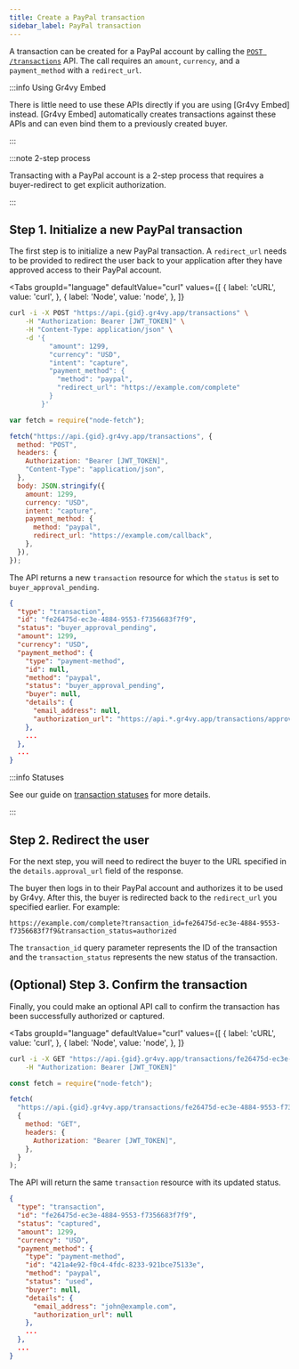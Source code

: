 ```yaml
---
title: Create a PayPal transaction
sidebar_label: PayPal transaction
---
```



A transaction can be created for a PayPal account by calling the
[`POST /transactions`][api] API. The call requires an `amount`, `currency`, and
a `payment_method` with a `redirect_url`.

:::info Using Gr4vy Embed

There is little need to use these APIs directly if you are using [Gr4vy Embed]
instead. [Gr4vy Embed] automatically creates transactions against these APIs and
can even bind them to a previously created buyer.

:::

:::note 2-step process

Transacting with a PayPal account is a 2-step process that requires a
buyer-redirect to get explicit authorization.

:::

## Step 1. Initialize a new PayPal transaction

The first step is to initialize a new PayPal transaction. A `redirect_url` needs
to be provided to redirect the user back to your application after they have
approved access to their PayPal account.

<Tabs
  groupId="language"
  defaultValue="curl"
  values={[
    { label: 'cURL', value: 'curl', },
    { label: 'Node', value: 'node', },
  ]}
>
  <TabItem value="curl">

```bash {5-11}
curl -i -X POST "https://api.{gid}.gr4vy.app/transactions" \
    -H "Authorization: Bearer [JWT_TOKEN]" \
    -H "Content-Type: application/json" \
    -d '{
          "amount": 1299,
          "currency": "USD",
          "intent": "capture",
          "payment_method": {
            "method": "paypal",
            "redirect_url": "https://example.com/complete"
          }
        }'
```

  </TabItem>
  <TabItem value="node">

```js {10-15}
var fetch = require("node-fetch");

fetch("https://api.{gid}.gr4vy.app/transactions", {
  method: "POST",
  headers: {
    Authorization: "Bearer [JWT_TOKEN]",
    "Content-Type": "application/json",
  },
  body: JSON.stringify({
    amount: 1299,
    currency: "USD",
    intent: "capture",
    payment_method: {
      method: "paypal",
      redirect_url: "https://example.com/callback",
    },
  }),
});
```

</TabItem>
</Tabs>

The API returns a new `transaction` resource for which the `status` is set to
`buyer_approval_pending`.

```json title="POST /transactions"
{
  "type": "transaction",
  "id": "fe26475d-ec3e-4884-9553-f7356683f7f9",
  "status": "buyer_approval_pending",
  "amount": 1299,
  "currency": "USD",
  "payment_method": {
    "type": "payment-method",
    "id": null,
    "method": "paypal",
    "status": "buyer_approval_pending",
    "buyer": null,
    "details": {
      "email_address": null,
      "authorization_url": "https://api.*.gr4vy.app/transactions/approvals/NDY5NzNlOWQtODhhNy00NGE2LWFiZmUtYmU0ZmYwMTM0ZmY0"
    },
    ...
  },
  ...
}
```

:::info Statuses

See our guide on [transaction statuses](/guides/transactions/statuses) for more
details.

:::

## Step 2. Redirect the user

For the next step, you will need to redirect the buyer to the URL specified in
the `details.approval_url` field of the response.

The buyer then logs in to their PayPal account and authorizes it to be used by
Gr4vy. After this, the buyer is redirected back to the `redirect_url` you
specified earlier. For example:

```
https://example.com/complete?transaction_id=fe26475d-ec3e-4884-9553-f7356683f7f9&transaction_status=authorized
```

The `transaction_id` query parameter represents the ID of the transaction and
the `transaction_status` represents the new status of the transaction.

## (Optional) Step 3. Confirm the transaction

Finally, you could make an optional API call to confirm the transaction has been
successfully authorized or captured.

<Tabs
  groupId="language"
  defaultValue="curl"
  values={[
    { label: 'cURL', value: 'curl', },
    { label: 'Node', value: 'node', },
  ]}
>
  <TabItem value="curl">

```bash
curl -i -X GET "https://api.{gid}.gr4vy.app/transactions/fe26475d-ec3e-4884-9553-f7356683f7f9" \
    -H "Authorization: Bearer [JWT_TOKEN]"
```

  </TabItem>
  <TabItem value="node">

```js
const fetch = require("node-fetch");

fetch(
  "https://api.{gid}.gr4vy.app/transactions/fe26475d-ec3e-4884-9553-f7356683f7f9",
  {
    method: "GET",
    headers: {
      Authorization: "Bearer [JWT_TOKEN]",
    },
  }
);
```

  </TabItem>
</Tabs>

The API will return the same `transaction` resource with its updated status.

```json title="GET /transactions/fe26475d-ec3e-4884-9553-f7356683f7f9" {4}
{
  "type": "transaction",
  "id": "fe26475d-ec3e-4884-9553-f7356683f7f9",
  "status": "captured",
  "amount": 1299,
  "currency": "USD",
  "payment_method": {
    "type": "payment-method",
    "id": "421a4e92-f0c4-4fdc-8233-921bce75133e",
    "method": "paypal",
    "status": "used",
    "buyer": null,
    "details": {
      "email_address": "john@example.com",
      "authorization_url": null
    },
    ...
  },
  ...
}
```

[api]: /reference#operation/authorize-new-transaction
[guides]: /guides/payment-methods
